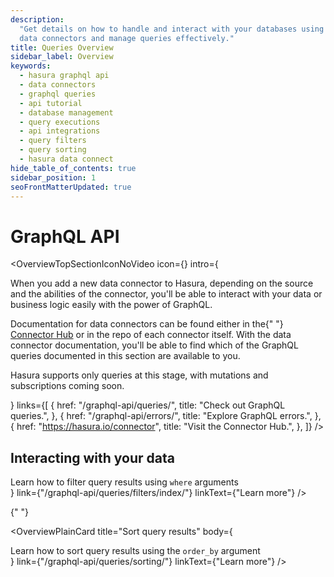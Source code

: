 ```yaml
---
description:
  "Get details on how to handle and interact with your databases using Hasura's GraphQL API. Learn methods to initialize
  data connectors and manage queries effectively."
title: Queries Overview
sidebar_label: Overview
keywords:
  - hasura graphql api
  - data connectors
  - graphql queries
  - api tutorial
  - database management
  - query executions
  - api integrations
  - query filters
  - query sorting
  - hasura data connect
hide_table_of_contents: true
sidebar_position: 1
seoFrontMatterUpdated: true
---
```



# GraphQL API

<OverviewTopSectionIconNoVideo
  icon={<Icon />}
  intro={
    <div className="overview-text">
      <p>
        When you add a new data connector to Hasura, depending on the source and the abilities of the connector, you'll
        be able to interact with your data or business logic easily with the power of GraphQL.
      </p>
      <p>
        Documentation for data connectors can be found either in the{" "}
        <a href="https://hasura.io/connectors">Connector Hub</a> or in the repo of each connector itself. With the data
        connector documentation, you'll be able to find which of the GraphQL queries documented in this section are
        available to you.
      </p>
      <p>Hasura supports only queries at this stage, with mutations and subscriptions coming soon.</p>
    </div>
  }
  links={[
    {
      href: "/graphql-api/queries/",
      title: "Check out GraphQL queries.",
    },
    {
      href: "/graphql-api/errors/",
      title: "Explore GraphQL errors.",
    },
    {
      href: "https://hasura.io/connector",
      title: "Visit the Connector Hub.",
    },
  ]}
/>

## Interacting with your data

<div className="overview-gallery card-wrapper">
  <OverviewPlainCard
    title="Filter query results"
    body={<div>Learn how to filter query results using <code>where</code> arguments</div>}
    link={"/graphql-api/queries/filters/index/"}
    linkText={"Learn more"}
  />

{" "}

<OverviewPlainCard
  title="Sort query results"
  body={
    <div>
      Learn how to sort query results using the <code>order_by</code> argument
    </div>
  }
  link={"/graphql-api/queries/sorting/"}
  linkText={"Learn more"}
/>

</div>
